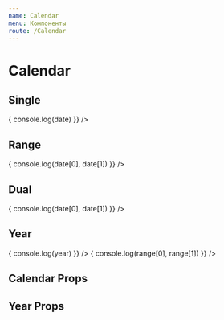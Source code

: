 ```yaml
---
name: Calendar
menu: Компоненты
route: /Calendar
---
```



# Calendar

## Single

<Playground>
  <Flex>
    <Calendar />
    <Calendar
      date={new Date(2012, 3, 12)}
      onPick={date => {
        console.log(date)
      }}
    />
  </Flex>
</Playground>

## Range

<Playground>
  <Flex>
    <Calendar range />
    <Calendar
      range
      dateStart={new Date(2012, 3, 12)}
      dateEnd={new Date(2012, 3, 15)}
      onPick={date => {
        console.log(date[0], date[1])
      }}
    />
  </Flex>
</Playground>

## Dual

<Playground>
  <React.Fragment>
    <Calendar dual />
    <Spacer space={8} />
    <Calendar
      dual
      dateStart={new Date(2012, 3, 12)}
      dateEnd={new Date(2012, 3, 15)}
      onPick={date => {
        console.log(date[0], date[1])
      }}
    />
  </React.Fragment>
</Playground>

## Year

<Playground>
  <Flex>
    <Year />
    <Year
      value={1930}
      onPick={year => {
        console.log(year)
      }}
    />
  </Flex>
  <Flex>
    <Year range />
    <Year
      range
      start={1920}
      end={1931}
      onPick={range => {
        console.log(range[0], range[1])
      }}
    />
  </Flex>
</Playground>

## Calendar Props

<Props of={Calendar} />

## Year Props

<Props of={Year} />
